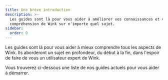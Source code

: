 ```yaml
---
title: Une brève introduction
description: >-
  Les guides sont là pour vous aider à améliorer vos connaissances et votre
  compréhension de Wink sur n'importe quel sujet.
sidebar:
  order: 0
---
```


Les guides sont là pour vous aider à mieux comprendre tous les aspects de Wink. Ils aborderont un sujet en profondeur, du début à la fin, dans l'espoir de faire de vous un utilisateur expert de Wink.

Vous trouverez ci-dessous une liste de nos guides actuels pour vous aider à démarrer.

<LinkCard title="Découvrez de bonnes affaires" description="The guide gives you some tips on how to search for things to sell on Wink." href="/guides/discover-great-deals/" />


<LinkCard title="Le bouton RÉSERVER MAINTENANT" description="This guide steps hotels through how to do the simplest integration with Wink with a 'Book Now' button." href="/guides/the-book-now-button/" />


<LinkCard title="Insight pour les nuls" description="This guides shows you how to use analytics effectively from the perspective of a supplier and an affiliate." href="/guides/insight-for-dummies/" />


<LinkCard title="Intégration avec TripPay" description="The guide gives you step-by-step instructions on how to do a full integration with TripPay as a travel company wishing to outsource the payment process." href="/guides/integrating-with-trip-pay/" />


